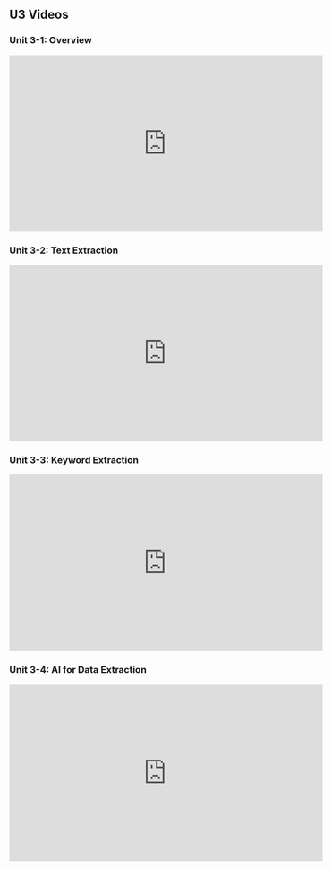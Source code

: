 ## U3 Videos {.unnumbered}

### Unit 3-1: Overview

<iframe width="560" height="315" src="https://www.youtube.com/embed/gTV1dLAOd0c?si=x5lLmFH0j_KCtpMU" title="YouTube video player" frameborder="0" allow="accelerometer; autoplay; clipboard-write; encrypted-media; gyroscope; picture-in-picture; web-share" referrerpolicy="strict-origin-when-cross-origin" allowfullscreen>

</iframe>

### Unit 3-2: Text Extraction

<iframe width="560" height="315" src="https://www.youtube.com/embed/zv5Z-enVf9A?si=MYfD6WWWQPOYbSiK" title="YouTube video player" frameborder="0" allow="accelerometer; autoplay; clipboard-write; encrypted-media; gyroscope; picture-in-picture; web-share" referrerpolicy="strict-origin-when-cross-origin" allowfullscreen>

</iframe>

### Unit 3-3: Keyword Extraction

<iframe width="560" height="315" src="https://www.youtube.com/embed/DccGZTwzV_o?si=zAeYhoo1Rl7eIwrw" title="YouTube video player" frameborder="0" allow="accelerometer; autoplay; clipboard-write; encrypted-media; gyroscope; picture-in-picture; web-share" referrerpolicy="strict-origin-when-cross-origin" allowfullscreen>

</iframe>

### Unit 3-4: AI for Data Extraction

<iframe width="560" height="315" src="https://www.youtube.com/embed/BBuoQ4uCT84?si=hOkD3suW5oGl0EMP" title="YouTube video player" frameborder="0" allow="accelerometer; autoplay; clipboard-write; encrypted-media; gyroscope; picture-in-picture; web-share" referrerpolicy="strict-origin-when-cross-origin" allowfullscreen>

</iframe>
